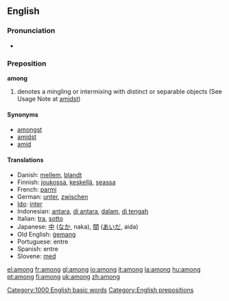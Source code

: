 ==English==

{{rank|seen|better|name|209|among|done|days|something}}

===Pronunciation===
*{{audio|en-us-among.ogg|Audio (US)}}

===Preposition===
'''among'''
#denotes a mingling or intermixing with distinct or separable objects (See Usage Note at [[amidst]])

====Synonyms====
*[[amongst]]
*[[amidst]]
*[[amid]]

==== Translations ====
*Danish: [[mellem]], [[blandt]]
*Finnish: [[joukossa]], [[keskellä]], [[seassa]]
*French: [[parmi]]
*German: [[unter]], [[zwischen]]
*[[Ido]]: [[inter]]
*Indonesian: [[antara]], [[di antara]], [[dalam]], [[di tengah]]
*Italian: [[tra]], [[sotto]]
*Japanese: [[中]] ([[なか]], naka), [[間]] ([[あいだ]], aida)
*Old English: [[gemang|ġemang]]
*Portuguese: entre
*Spanish: entre
*Slovene: [[med]]

[[Category:1000 English basic words]]
[[Category:English prepositions]]

[[el:among]]
[[fr:among]]
[[gl:among]]
[[io:among]]
[[it:among]]
[[la:among]]
[[hu:among]]
[[pt:among]]
[[fi:among]]
[[uk:among]]
[[zh:among]]